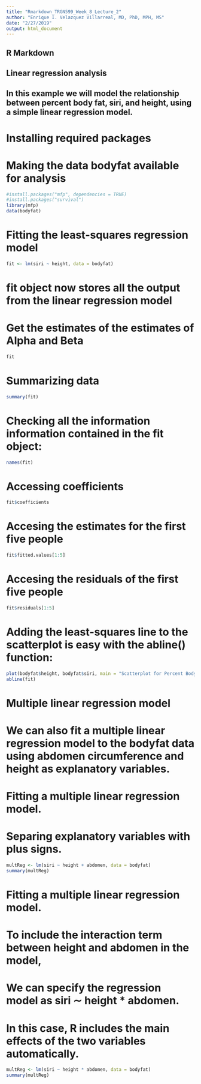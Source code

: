 ```yaml
---
title: "Rmarkdown_TRGN599_Week_8_Lecture_2"
author: "Enrique I. Velazquez Villarreal, MD, PhD, MPH, MS"
date: "2/27/2019"
output: html_document
---
```


## R Markdown
## Linear regression analysis

## In this example we will model the relationship between percent body fat, siri, and height, using a simple linear regression model. 

# Installing required packages
# Making the data bodyfat available for analysis
```R
#install.packages("mfp", dependencies = TRUE)
#install.packages("survival")
library(mfp)
data(bodyfat)
```

# Fitting the least-squares regression model
```R
fit <- lm(siri ~ height, data = bodyfat)
```

# fit object now stores all the output from the linear regression model
# Get the estimates of the estimates of Alpha and Beta
```R
fit
```

# Summarizing data
```R
summary(fit)
```

# Checking all the information information contained in the fit object:
```R
names(fit)
```

# Accessing coefficients
```R
fit$coefficients
```

# Accesing the estimates for the first five people
```R
fit$fitted.values[1:5]
```

# Accesing the residuals of the first five people
```R
fit$residuals[1:5]
```

# Adding the least-squares line to the scatterplot is easy with the abline() function:
```R
plot(bodyfat$height, bodyfat$siri, main = "Scatterplot for Percent Body Fat by Height", xlab = "Height", ylab = "Percent Body Fat")
abline(fit)
```

# Multiple linear regression model
# We can also fit a multiple linear regression model to the bodyfat data using abdomen circumference and height as explanatory variables. 

# Fitting a multiple linear regression model. 
# Separing explanatory variables with plus signs.
```R
multReg <- lm(siri ~ height + abdomen, data = bodyfat)
summary(multReg)
```

# Fitting a multiple linear regression model. 
# To include the interaction term between height and abdomen in the model, 
# We can specify the regression model as siri ∼ height * abdomen. 
# In this case, R includes the main effects of the two variables automatically.
```R
multReg <- lm(siri ~ height * abdomen, data = bodyfat)
summary(multReg)
```